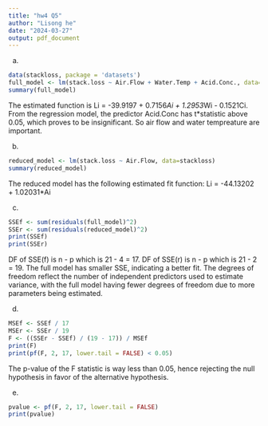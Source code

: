 ```yaml
---
title: "hw4 Q5"
author: "Lisong he"
date: "2024-03-27"
output: pdf_document
---
```


a)
```r
data(stackloss, package = 'datasets')
full_model <- lm(stack.loss ~ Air.Flow + Water.Temp + Acid.Conc., data=stackloss)
summary(full_model)
```
The estimated function is Li = -39.9197 + 0.7156*Ai + 1.2953*Wi - 0.1521Ci. From the regression model, the predictor Acid.Conc has t*statistic above 0.05, which proves to be insignificant. So air flow and water tempreature are important.

b)
```r
reduced_model <- lm(stack.loss ~ Air.Flow, data=stackloss)
summary(reduced_model)
```
The reduced model has the following estimated fit function:
Li = -44.13202 + 1.02031*Ai

c)
```r
SSEf <- sum(residuals(full_model)^2) 
SSEr <- sum(residuals(reduced_model)^2)
print(SSEf)
print(SSEr)
```
DF of SSE(f) is n - p which is 21 - 4 = 17.
DF of SSE(r) is n - p which is 21 - 2 = 19.
The full model has smaller SSE, indicating a better fit. The degrees of freedom reflect the number of independent predictors used to estimate variance, with the full model having fewer degrees of freedom due to more parameters being estimated.

d)
```r
MSEf <- SSEf / 17
MSEr <- SSEr / 19
F <- ((SSEr - SSEf) / (19 - 17)) / MSEf
print(F)
print(pf(F, 2, 17, lower.tail = FALSE) < 0.05)
```
The p-value of the F statistic is way less than 0.05, hence rejecting the null hypothesis in favor of the alternative hypothesis. 

e)
```r
pvalue <- pf(F, 2, 17, lower.tail = FALSE)
print(pvalue)
```

